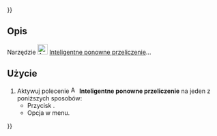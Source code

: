 {{UnfinishedDocu{{#translation:}}}}
<languages/>

{{Docnav/pl
|[[Assembly3_AutoRecompute/pl|Automatyczne ponowne przeliczenie]]
|[[Assembly3_AutoFixElement/pl|Automatyczna naprawa elementu]]
|[[Assembly3_Workbench/pl|środowisko pracy Assembly3]]
|IconL=Assembly_AutoRecompute.svg‎‎
|IconR=Assembly_AutoFixElement.svg‎‎
|IconC=Assembly3_workbench_icon.svg
}}

{{GuiCommand/pl
|Name=Assembly3 SmartRecompute
|Name/pl=Assembly3: Inteligentne ponowne przeliczenie
|Icon=Assembly_SmartRecompute.svg‎‎
|MenuLocation=Assembly3 → Inteligentne ponowne przeliczenie
|Workbenches=[[Assembly3_Workbench/pl|Assembly3]]
}}

<span id="Description"></span>
==Opis==

Narzędzie [[Image:Assembly_SmartRecompute.svg|24px]] [[Assembly3_SmartRecompute/pl|Inteligentne ponowne przeliczenie]]...

<span id="Usage"></span>
==Użycie==

# Aktywuj polecenie [[Image:Assembly_SmartRecompute.svg|16px]] '''Inteligentne ponowne przeliczenie''' na jeden z poniższych sposobów:
#* Przycisk {{Button|[[Image:Assembly_SmartRecompute.svg|16px]] [[Assembly3_SmartRecompute/pl|Inteligentne ponowne przeliczenie]]}}.
#* Opcja {{MenuCommand|Assembly3 → [[Image:Assembly_SmartRecompute.svg|16px]] Inteligentne ponowne przeliczenie}} w menu.


{{Docnav/pl
|[[Assembly3_AutoRecompute/pl|Automatyczne ponowne przeliczenie]]
|[[Assembly3_AutoFixElement/pl|Automatyczna naprawa elementu]]
|[[Assembly3_Workbench/pl|środowisko pracy Assembly3]]
|IconL=Assembly_AutoRecompute.svg‎‎
|IconR=Assembly_AutoFixElement.svg‎‎
|IconC=Assembly3_workbench_icon.svg
}}

{{Userdocnavi{{#translation:}}}}